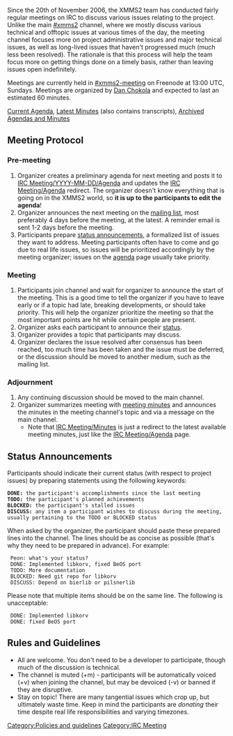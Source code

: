 Since the 20th of November 2006, the XMMS2 team has conducted fairly regular meetings on IRC to discuss various issues relating to the project. Unlike the main [irc://chat.freenode.net/xmms2 #xmms2] channel, where we mostly discuss various technical and offtopic issues at various times of the day, the meeting channel focuses more on project administrative issues and major technical issues, as well as long-lived issues that haven't progressed much (much less been resolved). The rationale is that this process will help the team focus more on getting things done on a timely basis, rather than leaving issues open indefinitely.

Meetings are currently held in [irc://chat.freenode.net/xmms2-meeting #xmms2-meeting] on Freenode at 13:00 UTC, Sundays. Meetings are organized by [[User:puzzles|Dan Chokola]] and expected to last an estimated 60 minutes.

[[IRC Meeting/Agenda|Current Agenda]], [[IRC Meeting/Minutes|Latest Minutes]] (also contains transcripts), [[IRC Meeting/Archive|Archived Agendas and Minutes]]

== Meeting Protocol ==
=== Pre-meeting ===
# Organizer creates a preliminary agenda for next meeting and posts it to [[IRC Meeting/YYYY-MM-DD/Agenda]] and updates the [[IRC Meeting/Agenda]] redirect. The organizer doesn't know everything that is going on in the XMMS2 world, so '''it is up to the participants to edit the agenda'''!
# Organizer announces the next meeting on the [http://lists.xmms.se/cgi-bin/mailman/listinfo/xmms2-devel mailing list], most preferably 4 days before the meeting, at the latest. A reminder email is sent 1-2 days before the meeting.
# Participants prepare [[#Status Announcements|status announcements]], a formalized list of issues they want to address. Meeting participants often have to come and go due to real life issues, so issues will be prioritized accordingly by the meeting organizer; issues on the [[IRC Meeting/Adenda|agenda]] page usually take priority.

=== Meeting ===
# Participants join channel and wait for organizer to announce the start of the meeting. This is a good time to tell the organizer if you have to leave early or if a topic had late, breaking developments, or should take priority. This will help the organizer prioritize the meeting so that the most important points are hit while certain people are present.
# Organizer asks each participant to announce their [[#Status_announcements | status]].
# Organizer provides a topic that participants may discuss.
# Organizer declares the issue resolved after consensus has been reached, too much time has been taken and the issue must be deferred, or the discussion should be moved to another medium, such as the mailing list.

=== Adjournment ===
# Any continuing discussion should be moved to the main channel.
# Organizer summarizes meeting with [[IRC Meeting/Minutes |meeting minutes]] and announces the minutes in the meeting channel's topic and via a message on the main channel.
#* Note that [[IRC Meeting/Minutes]] is just a redirect to the latest available meeting minutes, just like the [[IRC Meeting/Agenda]] page.

== Status Announcements ==
Participants should indicate their current status (with respect to project issues) by preparing statements using the following keywords:
 '''DONE:''' the participant's accomplishments since the last meeting
 '''TODO:''' the participant's planned achievements
 '''BLOCKED:''' the participant's stalled issues
 '''DISCUSS:''' any item a participant wishes to discuss during the meeting, usually pertaining to the TODO or BLOCKED status

When asked by the organizer, the participant should paste these prepared lines into the channel. The lines should be as concise as possible (that's why they need to be prepared in advance). For example:

 <Organizer> Peon: what's your status?
 <Peon> DONE: Implemented libkorv, fixed BeOS port
 <Peon> TODO: More documentation
 <Peon> BLOCKED: Need git repo for libkorv
 <Peon> DISCUSS: Depend on bierlib or pilsnerlib

Please note that multiple items should be on the same line. The following is unacceptable:
 <Peon> DONE: Implemented libkorv
 <Peon> DONE: fixed BeOS port

== Rules and Guidelines ==
* All are welcome. You don't need to be a developer to participate, though much of the discussion is technical.
* The channel is muted (+m) - participants will be automatically voiced (+v) when joining the channel, but may be devoiced (-v) or banned if they are disruptive.
* Stay on topic! There are many tangential issues which crop up, but ultimately waste time. Keep in mind the participants are ''donating'' their time despite real life responsibilities and varying timezones.

[[Category:Policies and guidelines]]
[[Category:IRC Meeting]]